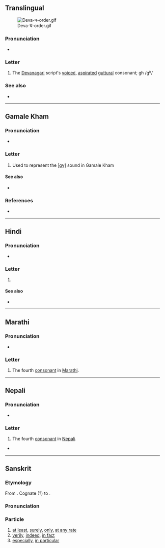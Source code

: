 {{character info}}
==Translingual==
[[File:Deva-घ-order.gif|thumb]]

===Pronunciation===
* {{IPA|mul|/ɡʱə/}}

===Letter===
{{mul-Deva|gha}}

# The [[Devanagari]] script's [[voiced]], [[aspirated]] [[guttural]] consonant; gh /gʱ/

===See also===
* {{list:Devanagari script letters/mul}}

----

==Gamale Kham==

===Pronunciation===
* {{IPA|kgj|/ɡə̤/}}

===Letter===
{{head|kgj|letter|tr=gha}}

# Used to represent the [ɡV̤] sound in Gamale Kham

====See also====
* {{list:Devanagari script letters/kgj}}

===References===
* {{R:kgj:Wilde:2016}}

----

==Hindi==

===Pronunciation===
* {{hi-IPA|घ.}}

===Letter===
{{head|hi|letter}}

# {{n-g|the fourth [[consonant]] in [[Hindi]]}}

====See also====

* {{list:Devanagari script letters/hi}}

----

==Marathi==

===Pronunciation===
* {{mr-IPA}}

===Letter===
{{head|mr|letter}}

# The fourth [[consonant]] in [[Marathi]].

----

==Nepali==

===Pronunciation===
* {{ne-IPA}}

===Letter===
{{head|ne|letter}}

# The fourth [[consonant]] in [[Nepali]].

*

----

==Sanskrit==

===Etymology===
From {{der|sa|ine-pro|*gʰe}}. Cognate (?) to {{cog|grc|γε}}.

===Pronunciation===
{{sa-IPA}}

===Particle===
{{head|sa|particle|tr=gha}}

# [[at least]], [[surely]], [[only]], [[at any rate]]
# [[verily]], [[indeed]], [[in fact]]
# [[especially]], [[in particular]]